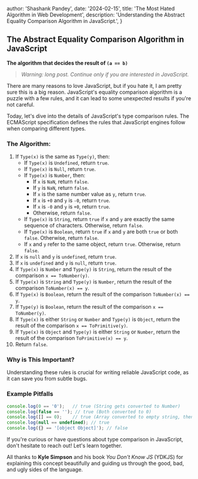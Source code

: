 
  author: 'Shashank Pandey',
  date: '2024-02-15',
  title: 'The Most Hated Algorithm in Web Development',
  description:
    'Understanding the Abstract Equality Comparison Algorithm in JavaScript.',
}


## The Abstract Equality Comparison Algorithm in JavaScript

**The algorithm that decides the result of `(a == b)`**

> *Warning: long post. Continue only if you are interested in JavaScript.*

There are many reasons to love JavaScript, but if you hate it, I am pretty sure this is a big reason. JavaScript's equality comparison algorithm is a puzzle with a few rules, and it can lead to some unexpected results if you're not careful.

Today, let's dive into the details of JavaScript's type comparison rules. The ECMAScript specification defines the rules that JavaScript engines follow when comparing different types.

### The Algorithm:

1. If `Type(x)` is the same as `Type(y)`, then:
   - If `Type(x)` is `Undefined`, return `true`.
   - If `Type(x)` is `Null`, return `true`.
   - If `Type(x)` is `Number`, then:
     - If `x` is `NaN`, return `false`.
     - If `y` is `NaN`, return `false`.
     - If `x` is the same number value as `y`, return `true`.
     - If `x` is `+0` and `y` is `-0`, return `true`.
     - If `x` is `-0` and `y` is `+0`, return `true`.
     - Otherwise, return `false`.
   - If `Type(x)` is `String`, return `true` if `x` and `y` are exactly the same sequence of characters. Otherwise, return `false`.
   - If `Type(x)` is `Boolean`, return `true` if `x` and `y` are both `true` or both `false`. Otherwise, return `false`.
   - If `x` and `y` refer to the same object, return `true`. Otherwise, return `false`.
2. If `x` is `null` and `y` is `undefined`, return `true`.
3. If `x` is `undefined` and `y` is `null`, return `true`.
4. If `Type(x)` is `Number` and `Type(y)` is `String`, return the result of the comparison `x == ToNumber(y)`.
5. If `Type(x)` is `String` and `Type(y)` is `Number`, return the result of the comparison `ToNumber(x) == y`.
6. If `Type(x)` is `Boolean`, return the result of the comparison `ToNumber(x) == y`.
7. If `Type(y)` is `Boolean`, return the result of the comparison `x == ToNumber(y)`.
8. If `Type(x)` is either `String` or `Number` and `Type(y)` is `Object`, return the result of the comparison `x == ToPrimitive(y)`.
9. If `Type(x)` is `Object` and `Type(y)` is either `String` or `Number`, return the result of the comparison `ToPrimitive(x) == y`.
10. Return `false`.

### Why is This Important?

Understanding these rules is crucial for writing reliable JavaScript code, as it can save you from subtle bugs. 

### Example Pitfalls

```javascript
console.log(0 == '0');   // true (String gets converted to Number)
console.log(false == ''); // true (Both converted to 0)
console.log([] == 0);    // true (Array converted to empty string, then to 0)
console.log(null == undefined); // true
console.log({} == '[object Object]'); // false
```

If you're curious or have questions about type comparison in JavaScript, don't hesitate to reach out! Let's learn together.

All thanks to **Kyle Simpson** and his book *You Don't Know JS* (YDKJS) for explaining this concept beautifully and guiding us through the good, bad, and ugly sides of the language.

